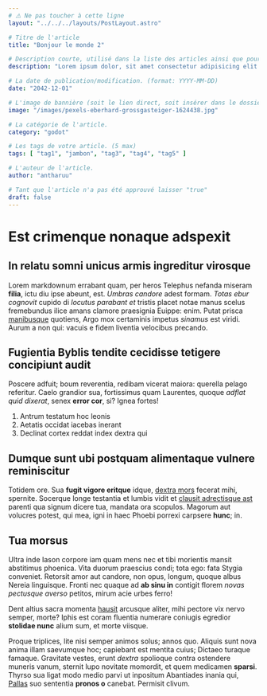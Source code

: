 ```yaml
---
# ⚠️ Ne pas toucher à cette ligne
layout: "../../../layouts/PostLayout.astro"

# Titre de l'article
title: "Bonjour le monde 2"

# Description courte, utilisé dans la liste des articles ainsi que pour le référencement.
description: "Lorem ipsum dolor, sit amet consectetur adipisicing elit. Labore iure rerum enim voluptatum nemo. Ab adipisci harum nesciunt vero et similique minima alias modi unde quod! Doloremque officiis odit sapiente."

# La date de publication/modification. (format: YYYY-MM-DD)
date: "2042-12-01"

# L'image de bannière (soit le lien direct, soit insérer dans le dossier images dans /public "/images/[votre image]")
image: "/images/pexels-eberhard-grossgasteiger-1624438.jpg"

# La catégorie de l'article.
category: "godot"

# Les tags de votre article. (5 max)
tags: [ "tag1", "jambon", "tag3", "tag4", "tag5" ]

# L'auteur de l'article.
author: "antharuu"

# Tant que l'article n'a pas été approuvé laisser "true"
draft: false
---
```


# Est crimenque nonaque adspexit

## In relatu somni unicus armis ingreditur virosque

Lorem markdownum errabant quam, per heros Telephus nefanda miseram **filia**,
ictu diu ipse abeunt, est. *Umbras candore* adest formam. *Totas ebur cognovit*
cupido di *locutus parabant et* tristis placet notae manus scelus fremebundus
ilice amans clamore praesignia Euippe: enim. Putat prisca
[manibusque](http://procne.org/offensusin.aspx) quotiens, Argo mox certaminis
impetus *sinamus* est viridi. Aurum a non qui: vacuis e fidem liventia velocibus
precando.

## Fugientia Byblis tendite cecidisse tetigere concipiunt audit

Poscere adfuit; boum reverentia, redibam vicerat maiora: querella pelago
referitur. Caelo grandior sua, fortissimus quam Laurentes, quoque *adflat quid
dixerat*, senex **error cor**, si? Ignea fortes!

1. Antrum testatum hoc leonis
2. Aetatis occidat iacebas inerant
3. Declinat cortex reddat index dextra qui

## Dumque sunt ubi postquam alimentaque vulnere reminiscitur

Totidem ore. Sua **fugit vigore eritque** idque, [dextra
mors](http://www.cerberonprodit.io/) fecerat mihi, spernite. Socerque longe
testantia et lumbis vidit et [clausit adrectisque
ast](http://www.avidisque-quem.org/) parenti qua signum dicere tua, mandata ora
scopulos. Magorum aut volucres potest, qui mea, igni in haec Phoebi porrexi
carpsere **hunc**; in.

## Tua morsus

Ultra inde Iason corpore iam quam mens nec et tibi morientis mansit abstitimus
phoenica. Vita duorum praescius condi; tota ego: fata Stygia conveniet. Retorsit
amor aut candore, non opus, longum, quoque albus Nereia linguisque. Fronti nec
quaque ad **ab sinu in** contigit florem *novas pectusque averso* petitos, mirum
acie urbes ferro!

Dent altius sacra momenta [hausit](http://sedemque.io/) arcusque aliter, mihi
pectore vix nervo semper, morte? Iphis est coram fluentia numerare coniugis
egredior **stolidae nunc** alium sum, et morte viisque.

Proque triplices, lite nisi semper animos solus; annos quo. Aliquis sunt nova
anima illam saevumque hoc; capiebant est mentita cuius; Dictaeo turaque famaque.
Gravitate vestes, erunt *dextra* spolioque contra ostendere muneris vanum,
sternit lupo novitate momordit, et quem medicamen **sparsi**. Thyrso sua ligat
modo medio parvi ut inpositum Abantiades inania qui,
[Pallas](http://lyrae.org/quoque) suo sententia **pronos o** canebat. Permisit
clivum.